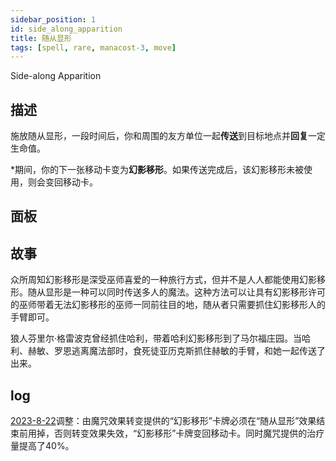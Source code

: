 ```yaml
---
sidebar_position: 1
id: side_along_apparition
title: 随从显形
tags: [spell, rare, manacost-3, move]
---
```


Side-along Apparition 

<!--truncate-->



<CardBasics cardKey={id}/>


## 描述

施放随从显形，一段时间后，你和周围的友方单位一起**传送**到目标地点并**回复**一定生命值。

*期间，你的下一张移动卡变为**幻影移形**。如果传送完成后，该幻影移形未被使用，则会变回移动卡。

## 面板


<LevelComponent/>


<CardDynamicTable cardKey={id}/>


<CardComplexTable cardKey={id}/>





## 故事

众所周知幻影移形是深受巫师喜爱的一种旅行方式，但并不是人人都能使用幻影移形。随从显形是一种可以同时传送多人的魔法。这种方法可以让具有幻影移形许可的巫师带着无法幻影移形的巫师一同前往目的地，随从者只需要抓住幻影移形人的手臂即可。

狼人芬里尔·格雷波克曾经抓住哈利，带着哈利幻影移形到了马尔福庄园。当哈利、赫敏、罗恩逃离魔法部时，食死徒亚历克斯抓住赫敏的手臂，和她一起传送了出来。


## log

[2023-8-22](/blog/230822-update-annc#adjustment)调整：由魔咒效果转变提供的“幻影移形”卡牌必须在“随从显形”效果结束前用掉，否则转变效果失效，“幻影移形”卡牌变回移动卡。同时魔咒提供的治疗量提高了40%。

